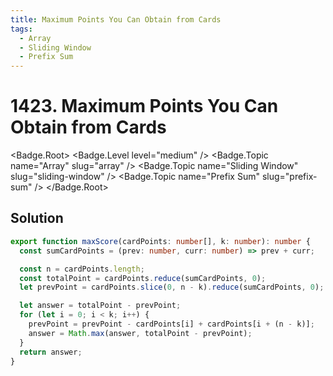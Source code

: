 ```yaml
---
title: Maximum Points You Can Obtain from Cards
tags:
  - Array
  - Sliding Window
  - Prefix Sum
---
```


# 1423. Maximum Points You Can Obtain from Cards

<Badge.Root>
  <Badge.Level level="medium" />
  <Badge.Topic name="Array" slug="array" />
  <Badge.Topic name="Sliding Window" slug="sliding-window" />
  <Badge.Topic name="Prefix Sum" slug="prefix-sum" />
</Badge.Root>

## Solution

```typescript filename="solution.ts" copy
export function maxScore(cardPoints: number[], k: number): number {
  const sumCardPoints = (prev: number, curr: number) => prev + curr;

  const n = cardPoints.length;
  const totalPoint = cardPoints.reduce(sumCardPoints, 0);
  let prevPoint = cardPoints.slice(0, n - k).reduce(sumCardPoints, 0);

  let answer = totalPoint - prevPoint;
  for (let i = 0; i < k; i++) {
    prevPoint = prevPoint - cardPoints[i] + cardPoints[i + (n - k)];
    answer = Math.max(answer, totalPoint - prevPoint);
  }
  return answer;
}
```

<ProblemLink
  codingSite="leetcode"
  href="https://leetcode.com/problems/maximum-points-you-can-obtain-from-cards/"
  title="Maximum Points You Can Obtain from Cards"
/>
